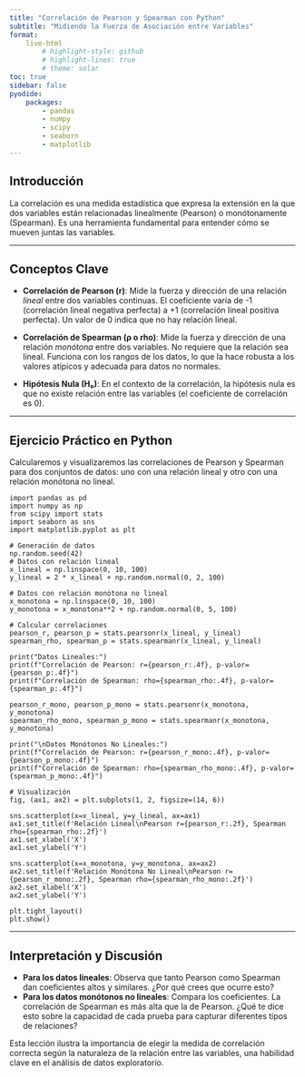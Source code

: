 ```yaml
---
title: "Correlación de Pearson y Spearman con Python"
subtitle: "Midiendo la Fuerza de Asociación entre Variables"
format: 
    live-html
        # highlight-style: github
        # highlight-lines: true
        # theme: solar
toc: true
sidebar: false
pyodide: 
    packages: 
        - pandas
        - numpy
        - scipy
        - seaborn
        - matplotlib
---
```


## Introducción

La correlación es una medida estadística que expresa la extensión en la que dos variables están relacionadas linealmente (Pearson) o monótonamente (Spearman). Es una herramienta fundamental para entender cómo se mueven juntas las variables.

---

## Conceptos Clave

- **Correlación de Pearson (r)**: Mide la fuerza y dirección de una relación *lineal* entre dos variables continuas. El coeficiente varía de -1 (correlación lineal negativa perfecta) a +1 (correlación lineal positiva perfecta). Un valor de 0 indica que no hay relación lineal.

- **Correlación de Spearman (ρ o rho)**: Mide la fuerza y dirección de una relación *monótona* entre dos variables. No requiere que la relación sea lineal. Funciona con los rangos de los datos, lo que la hace robusta a los valores atípicos y adecuada para datos no normales.

- **Hipótesis Nula (H₀)**: En el contexto de la correlación, la hipótesis nula es que no existe relación entre las variables (el coeficiente de correlación es 0).

---

## Ejercicio Práctico en Python

Calcularemos y visualizaremos las correlaciones de Pearson y Spearman para dos conjuntos de datos: uno con una relación lineal y otro con una relación monótona no lineal.

```pyodide
import pandas as pd
import numpy as np
from scipy import stats
import seaborn as sns
import matplotlib.pyplot as plt

# Generación de datos
np.random.seed(42)
# Datos con relación lineal
x_lineal = np.linspace(0, 10, 100)
y_lineal = 2 * x_lineal + np.random.normal(0, 2, 100)

# Datos con relación monótona no lineal
x_monotona = np.linspace(0, 10, 100)
y_monotona = x_monotona**2 + np.random.normal(0, 5, 100)

# Calcular correlaciones
pearson_r, pearson_p = stats.pearsonr(x_lineal, y_lineal)
spearman_rho, spearman_p = stats.spearmanr(x_lineal, y_lineal)

print("Datos Lineales:")
print(f"Correlación de Pearson: r={pearson_r:.4f}, p-valor={pearson_p:.4f}")
print(f"Correlación de Spearman: rho={spearman_rho:.4f}, p-valor={spearman_p:.4f}")

pearson_r_mono, pearson_p_mono = stats.pearsonr(x_monotona, y_monotona)
spearman_rho_mono, spearman_p_mono = stats.spearmanr(x_monotona, y_monotona)

print("\nDatos Monótonos No Lineales:")
print(f"Correlación de Pearson: r={pearson_r_mono:.4f}, p-valor={pearson_p_mono:.4f}")
print(f"Correlación de Spearman: rho={spearman_rho_mono:.4f}, p-valor={spearman_p_mono:.4f}")

# Visualización
fig, (ax1, ax2) = plt.subplots(1, 2, figsize=(14, 6))

sns.scatterplot(x=x_lineal, y=y_lineal, ax=ax1)
ax1.set_title(f'Relación Lineal\nPearson r={pearson_r:.2f}, Spearman rho={spearman_rho:.2f}')
ax1.set_xlabel('X')
ax1.set_ylabel('Y')

sns.scatterplot(x=x_monotona, y=y_monotona, ax=ax2)
ax2.set_title(f'Relación Monótona No Lineal\nPearson r={pearson_r_mono:.2f}, Spearman rho={spearman_rho_mono:.2f}')
ax2.set_xlabel('X')
ax2.set_ylabel('Y')

plt.tight_layout()
plt.show()
```

---

## Interpretación y Discusión

- **Para los datos lineales**: Observa que tanto Pearson como Spearman dan coeficientes altos y similares. ¿Por qué crees que ocurre esto?
- **Para los datos monótonos no lineales**: Compara los coeficientes. La correlación de Spearman es más alta que la de Pearson. ¿Qué te dice esto sobre la capacidad de cada prueba para capturar diferentes tipos de relaciones?

Esta lección ilustra la importancia de elegir la medida de correlación correcta según la naturaleza de la relación entre las variables, una habilidad clave en el análisis de datos exploratorio.
